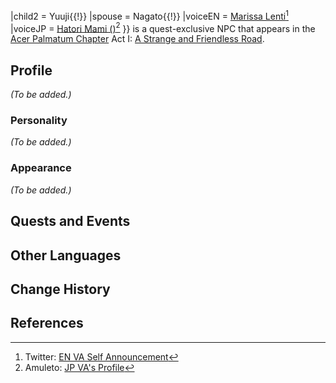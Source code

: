 {{Meta
<!-- Remove this template after adding the missing info -->
|missing_NPC_profile  = yes
}}
{{Character Infobox
|type             = Quest NPC
|image            = NPC Nagato Sachiko.png
|region           = Inazuma
|child            = Yuuichi{{!}}{{Lang|Yuuichi|ja=雄一}}
|child2           = Yuuji{{!}}{{Lang|Yuuji|ja=雄二}}
|spouse           = Nagato{{!}}{{Lang|Nagato|ja=長門}}
|voiceEN          = [[imdb:nm6705101|Marissa Lenti]]<ref name="Marissa Lenti">Twitter: [https://twitter.com/MarissaLenti/status/1562482439074697217 EN VA Self Announcement]</ref>
|voiceJP          = [http://amuleto.jp/talents/hatorimami.html Hatori Mami ({{ja|羽鳥 まみ}})]<ref name="Hatori Mami">Amuleto: [http://amuleto.jp/talents/hatorimami.html JP VA's Profile]</ref>
}}
{{Lang|'''Nagato Sachiko'''|ja=長門幸子|ja_rm=Nagato Sachiko}} is a quest-exclusive NPC that appears in the [[Acer Palmatum Chapter]] Act I: [[A Strange and Friendless Road]].

==Profile==
<!-- Detailed story/lore information goes here. -->
''(To be added.)''

===Personality===
''(To be added.)''

===Appearance===
<!-- Keep appearance section short and concise. Limit to 2 paragraphs with 3-4 sentences each. -->
''(To be added.)''

==Quests and Events==
{{Quests and Events}}

==Other Languages==
{{Other Languages
|default_hidden = 1
|en      = Nagato Sachiko
|zhs     = 长门幸子
|zhs_rm  = Chángmén Xìngzi<ref name=ZHreading>{{Ref/Quest|Through the Mist, a Name Unveiled}}</ref>
|zht     = 長門幸子
|zht_rm  = Chángmén Xìngzi<ref name=ZHreading />
|ja      = 長門幸子
|ja_rm   = Nagato Sachiko
|ko      = 나가토 사치코
|ko_rm   = Nagato Sachiko
|es      = Nagato Sachiko
|fr      = Nagato Sachiko
|ru      = Нагато Сатико
|th      = Nagato Sachiko
|vi      = Nagato Sachiko
|de      = Nagato Sachiko
|id      = Nagato Sachiko
|pt      = Nagato Sachiko
|tr      = Nagato Sachiko
|it      = Nagato Sachiko
}}

==Change History==
{{Change History|2.8}}

==References==
{{Reflist}}
